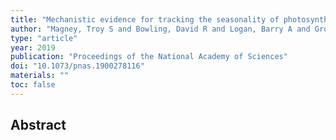 ```yaml
---
title: "Mechanistic evidence for tracking the seasonality of photosynthesis with solar-induced fluorescence"
author: "Magney, Troy S and Bowling, David R and Logan, Barry A and Grossmann, Katja and Stutz, Jochen and Blanken, Peter D and Burns, Sean P and Cheng, Rui and Garcia, Maria A and Kӧhler, Philipp and others"
type: "article"
year: 2019
publication: "Proceedings of the National Academy of Sciences"
doi: "10.1073/pnas.1900278116"
materials: ""
toc: false
---
```


## Abstract

